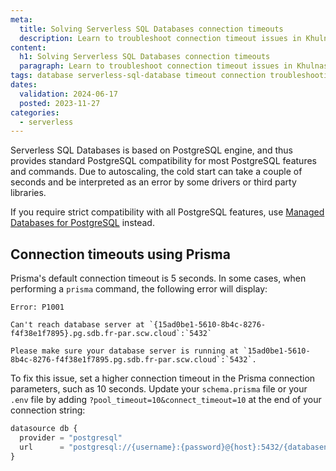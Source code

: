 ```yaml
---
meta:
  title: Solving Serverless SQL Databases connection timeouts
  description: Learn to troubleshoot connection timeout issues in Khulnasoft serverless SQL databases.
content:
  h1: Solving Serverless SQL Databases connection timeouts
  paragraph: Learn to troubleshoot connection timeout issues in Khulnasoft serverless SQL databases.
tags: database serverless-sql-database timeout connection troubleshooting error
dates:
  validation: 2024-06-17
  posted: 2023-11-27
categories:
  - serverless
---
```

Serverless SQL Databases is based on PostgreSQL engine, and thus provides standard PostgreSQL compatibility for most PostgreSQL features and commands. Due to autoscaling, the cold start can take a couple of seconds and be interpreted as an error by some drivers or third party libraries.

If you require strict compatibility with all PostgreSQL features, use [Managed Databases for PostgreSQL](/managed-databases/postgresql-and-mysql/quickstart/) instead.

## Connection timeouts using Prisma

Prisma's default connection timeout is 5 seconds. In some cases, when performing a `prisma` command, the following error will display:

```
Error: P1001

Can't reach database server at `{15ad0be1-5610-8b4c-8276-f4f38e1f7895}.pg.sdb.fr-par.scw.cloud`:`5432`

Please make sure your database server is running at `15ad0be1-5610-8b4c-8276-f4f38e1f7895.pg.sdb.fr-par.scw.cloud`:`5432`.
```

To fix this issue, set a higher connection timeout in the Prisma connection parameters, such as 10 seconds. Update your `schema.prisma` file or your `.env` file by adding `?pool_timeout=10&connect_timeout=10` at the end of your connection string:

```js
datasource db {
  provider = "postgresql"
  url      = "postgresql://{username}:{password}@{host}:5432/{databasename}?pool_timeout=10&connect_timeout=10"
}
```
